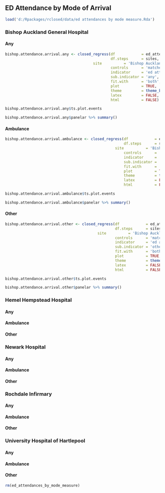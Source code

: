 ## ED Attendance by Mode of Arrival

```r
load('d:/Rpackages/rclosed/data/ed attendances by mode measure.Rda')
```

### Bishop Auckland General Hospital

#### Any

```r
bishop.attendance.arrival.any <- closed_regress(df            = ed_attendances_by_mode_measure,
                                                df.steps      = sites,
		                                site          = 'Bishop Auckland General Hospital',
                                                controls      = 'matched control',
                                                indicator     = 'ed attendances',
                                                sub.indicator = 'any',
                                                fit.with      = 'both',
                                                plot          = TRUE,
                                                theme         = theme_bw(),
                                                latex         = FALSE,
                                                html          = FALSE)
```
```r
bishop.attendance.arrival.any$ts.plot.events
```
```r
bishop.attendance.arrival.any$panelar %>% summary()
```

#### Ambulance

```r
bishop.attendance.arrival.ambulance <- closed_regress(df            = ed_attendances_by_mode_measure,
                                                      df.steps      = sites,
      		                                      site          = 'Bishop Auckland General Hospital',
                                                      controls      = 'matched control',
                                                      indicator     = 'ed attendances',
                                                      sub.indicator = 'ambulance',
                                                      fit.with      = 'both',
                                                      plot          = TRUE,
                                                      theme         = theme_bw(),
                                                      latex         = FALSE,
                                                      html          = FALSE)
```
```r
bishop.attendance.arrival.ambulance$ts.plot.events
```
```r
bishop.attendance.arrival.ambulance$panelar %>% summary()
```

#### Other

```r
bishop.attendance.arrival.other <- closed_regress(df            = ed_attendances_by_mode_measure,
                                                  df.steps      = sites,
		                                  site          = 'Bishop Auckland General Hospital',
                                                  controls      = 'matched control',
                                                  indicator     = 'ed attendances',
                                                  sub.indicator = 'other',
                                                  fit.with      = 'both',
                                                  plot          = TRUE,
                                                  theme         = theme_bw(),
                                                  latex         = FALSE,
                                                  html          = FALSE)
```
```r
bishop.attendance.arrival.other$ts.plot.events
```
```r
bishop.attendance.arrival.other$panelar %>% summary()
```

### Hemel Hempstead Hospital

#### Any

#### Ambulance

#### Other

### Newark Hospital

#### Any

#### Ambulance

#### Other

### Rochdale Infirmary

#### Any

#### Ambulance

#### Other

### University Hospital of Hartlepool

#### Any

#### Ambulance

#### Other



```r
rm(ed_attendances_by_mode_measure)

```
